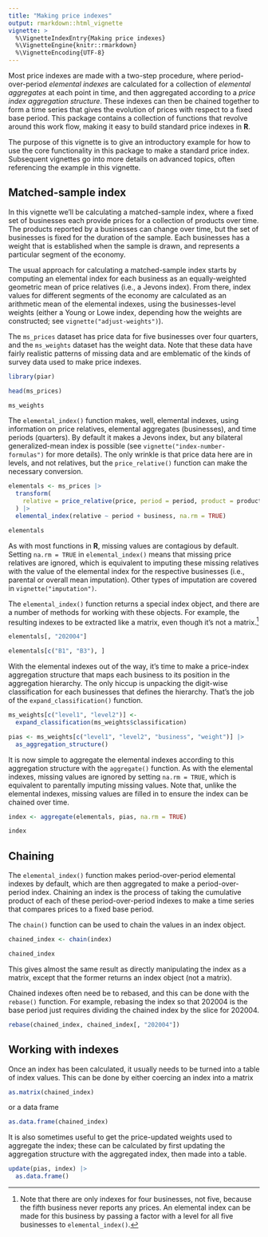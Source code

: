 ```yaml
---
title: "Making price indexes"
output: rmarkdown::html_vignette
vignette: >
  %\VignetteIndexEntry{Making price indexes}
  %\VignetteEngine{knitr::rmarkdown}
  %\VignetteEncoding{UTF-8}
---
```


Most price indexes are made with a two-step procedure, where
period-over-period *elemental indexes* are calculated for a collection
of *elemental aggregates* at each point in time, and then aggregated
according to a *price index aggregation structure*. These indexes can
then be chained together to form a time series that gives the evolution
of prices with respect to a fixed base period. This package contains a
collection of functions that revolve around this work flow, making it
easy to build standard price indexes in **R**.

The purpose of this vignette is to give an introductory example for how
to use the core functionality in this package to make a standard price
index. Subsequent vignettes go into more details on advanced topics,
often referencing the example in this vignette.

## Matched-sample index

In this vignette we'll be calculating a matched-sample index, where a
fixed set of businesses each provide prices for a collection of products
over time. The products reported by a businesses can change over time,
but the set of businesses is fixed for the duration of the sample. Each
businesses has a weight that is established when the sample is drawn,
and represents a particular segment of the economy.

The usual approach for calculating a matched-sample index starts by
computing an elemental index for each business as an equally-weighted
geometric mean of price relatives (i.e., a Jevons index). From there,
index values for different segments of the economy are calculated as an
arithmetic mean of the elemental indexes, using the businesses-level
weights (either a Young or Lowe index, depending how the weights are
constructed; see `vignette("adjust-weights")`).

The `ms_prices` dataset has price data for five businesses over four
quarters, and the `ms_weights` dataset has the weight data. Note that
these data have fairly realistic patterns of missing data and are
emblematic of the kinds of survey data used to make price indexes.

```r
library(piar)

head(ms_prices)

ms_weights
```

The `elemental_index()` function makes, well, elemental indexes, using
information on price relatives, elemental aggregates (businesses), and
time periods (quarters). By default it makes a Jevons index, but any
bilateral generalized-mean index is possible (see
`vignette("index-number-formulas")` for more details). The only wrinkle
is that price data here are in levels, and not relatives, but the
`price_relative()` function can make the necessary conversion.

```r
elementals <- ms_prices |>
  transform(
    relative = price_relative(price, period = period, product = product)
  ) |>
  elemental_index(relative ~ period + business, na.rm = TRUE)

elementals
```

As with most functions in **R**, missing values are contagious by
default. Setting `na.rm = TRUE` in `elemental_index()` means that
missing price relatives are ignored, which is equivalent to imputing
these missing relatives with the value of the elemental index for the
respective businesses (i.e., parental or overall mean imputation). Other
types of imputation are covered in `vignette("imputation")`.

The `elemental_index()` function returns a special index object, and
there are a number of methods for working with these objects. For
example, the resulting indexes to be extracted like a matrix, even
though it's not a matrix.[^1]

[^1]: Note that there are only indexes for four businesses, not five,
    because the fifth business never reports any prices. An elemental
    index can be made for this business by passing a factor with a level
    for all five businesses to `elemental_index()`.

```r
elementals[, "202004"]

elementals[c("B1", "B3"), ]
```

With the elemental indexes out of the way, it's time to make a
price-index aggregation structure that maps each business to its
position in the aggregation hierarchy. The only hiccup is unpacking the
digit-wise classification for each businesses that defines the
hierarchy. That's the job of the `expand_classification()` function.

```r
ms_weights[c("level1", "level2")] <- 
  expand_classification(ms_weights$classification)

pias <- ms_weights[c("level1", "level2", "business", "weight")] |>
  as_aggregation_structure()
```

It is now simple to aggregate the elemental indexes according to this
aggregation structure with the `aggregate()` function. As with the
elemental indexes, missing values are ignored by setting `na.rm = TRUE`,
which is equivalent to parentally imputing missing values. Note that,
unlike the elemental indexes, missing values are filled in to ensure the
index can be chained over time.

```r
index <- aggregate(elementals, pias, na.rm = TRUE)

index
```

## Chaining

The `elemental_index()` function makes period-over-period elemental
indexes by default, which are then aggregated to make a
period-over-period index. Chaining an index is the process of taking the
cumulative product of each of these period-over-period indexes to make a
time series that compares prices to a fixed base period.

The `chain()` function can be used to chain the values in an index
object.

```r
chained_index <- chain(index)

chained_index
```

This gives almost the same result as directly manipulating the index as
a matrix, except that the former returns an index object (not a matrix).

Chained indexes often need be to rebased, and this can be done with the
`rebase()` function. For example, rebasing the index so that 202004 is
the base period just requires dividing the chained index by the slice
for 202004.

```r
rebase(chained_index, chained_index[, "202004"])
```

## Working with indexes

Once an index has been calculated, it usually needs to be turned into a
table of index values. This can be done by either coercing an index into
a matrix

```r
as.matrix(chained_index)
```

or a data frame

```r
as.data.frame(chained_index)
```

It is also sometimes useful to get the price-updated weights used to
aggregate the index; these can be calculated by first updating the
aggregation structure with the aggregated index, then made into a table.

```r
update(pias, index) |>
  as.data.frame()
```
